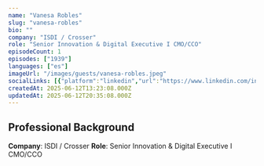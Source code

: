 ```yaml
---
name: "Vanesa Robles"
slug: "vanesa-robles"
bio: ""
company: "ISDI / Crosser"
role: "Senior Innovation & Digital Executive I CMO/CCO"
episodeCount: 1
episodes: ["1939"]
languages: ["es"]
imageUrl: "/images/guests/vanesa-robles.jpeg"
socialLinks: [{"platform":"linkedin","url":"https://www.linkedin.com/in/vanesarobles/"}]
createdAt: 2025-06-12T13:23:08.000Z
updatedAt: 2025-06-12T20:35:08.000Z
---
```


## Professional Background

**Company**: ISDI / Crosser
**Role**: Senior Innovation & Digital Executive I CMO/CCO
